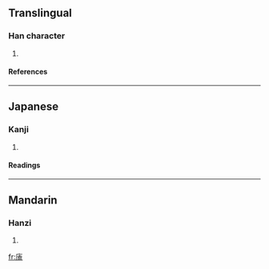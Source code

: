 ==Translingual==
===Han character===
{{Han char|rn=53|rad=广|as=10|sn=13|four=0021<sub>3</sub>|canj=戈土戈廿 (IGIT)}}
# {{defn|Han|sort=广10}}
====References====
{{Han ref|kx=0349.010|dkj=09427|dj=0659.260|hdz=20894.160|uh=5EC5|ud=24261|bh=DD5D|bd=56669}}
----
==Japanese==
===Kanji===
{{ja-kanji|grade=|rs=广10}}
# {{defn|Japanese}} 
====Readings====
{{ja-readings|on=[[あふ]] (afu), [[かふ]] (kafu), [[がふ]] (gafu)|kun=}}
----
==Mandarin==
===Hanzi===
{{cmn-hanzi|pin=[[hé]] ([[he2]])|wg=ho<sup>2</sup>}}
# {{defn|Mandarin}}

[[fr:廅]]